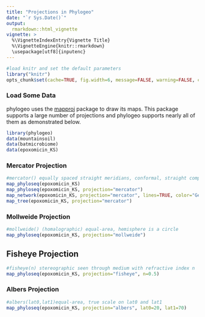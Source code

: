 ```yaml
---
title: "Projections in Phylogeo"
date: "`r Sys.Date()`"
output: 
  rmarkdown::html_vignette
vignette: >
  %\VignetteIndexEntry{Vignette Title}
  %\VignetteEngine{knitr::rmarkdown}
  \usepackage[utf8]{inputenc}
---
```


<link href="http://joey711.github.com/phyloseq/markdown.css" rel="stylesheet"></link>

```r
#load knitr and set the default parameters
library("knitr")
opts_chunk$set(cache=TRUE, fig.width=6, message=FALSE, warning=FALSE, comment = "#>")
```

### Load Some Data
phylogeo uses the [mapproj](http://www.inside-r.org/packages/cran/mapproj/docs/mapproject) package to draw
its maps. This package supports a large number of projections and phylogeo supports nearly all of them as
demonstrated below.

```r
library(phylogeo)
data(mountainsoil)
data(batmicrobiome)
data(epoxomicin_KS)
```

### Mercator Projection
```r
#mercator() equally spaced straight meridians, conformal, straight compass courses
map_phyloseq(epoxomicin_KS)
map_phyloseq(epoxomicin_KS, projection="mercator")
map_network(epoxomicin_KS, projection="mercator", lines=TRUE, color="Geotype", jitter=TRUE)
map_tree(epoxomicin_KS, projection="mercator")
```

### Mollweide Projection
```r
#mollweide() (homalographic) equal-area, hemisphere is a circle
map_phyloseq(epoxomicin_KS, projection="mollweide")
```

## Fisheye Projection
```r
#fisheye(n) stereographic seen through medium with refractive index n
map_phyloseq(epoxomicin_KS, projection="fisheye", n=0.5)
```

### Albers Projection
```r
#albers(lat0,lat1)equal-area, true scale on lat0 and lat1
map_phyloseq(epoxomicin_KS, projection="albers", lat0=20, lat1=70)
```
